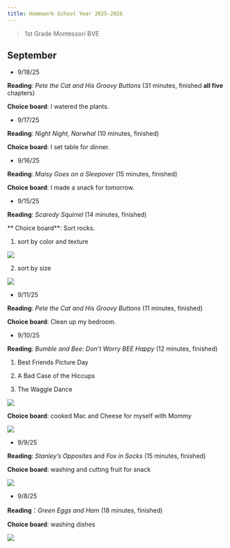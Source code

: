 ```yaml
---
title: Homework School Year 2025-2026
---
```


> 1st Grade Montessori BVE

## September

-   9/18/25

**Reading**: *Pete the Cat and His Groovy Buttons* (31 minutes, finished **all five** chapters)

**Choice board**: I watered the plants.

-   9/17/25

**Reading**: *Night Night, Narwhal* (10 minutes, finished)

**Choice board**: I set table for dinner.


-   9/16/25

**Reading**: *Maisy Goes on a Sleepover* (15 minutes, finished)

**Choice board**: I made a snack for tomorrow.


-   9/15/25 <br>

**Reading**: *Scaredy Squirrel* (14 minutes, finished)

** Choice board**: Sort rocks.

  1. sort by color and texture

![](../photos/h20250915a.jpg)

  2. sort by size

![](../photos/h20250915b.jpg)

-   9/11/25

**Reading**: *Pete the Cat and His Groovy Buttons* (11 minutes, finished)

**Choice board**: Clean up my bedroom.

-   9/10/25

**Reading**: *Bumble and Bee: Don't Worry BEE Happy* (12 minutes, finished)

1.  Best Friends Picture Day

2.  A Bad Case of the Hiccups

3.  The Waggle Dance

![](../photos/a20250601.jpg)

**Choice board**: cooked Mac and Cheese for myself with Mommy

![](../photos/h20250910.jpg)

-   9/9/25

**Reading**: *Stanley's Opposites* and *Fox in Socks* (15 minutes, finished)

**Choice board**: washing and cutting fruit for snack

![](../photos/h20250909.jpg)

-   9/8/25

**Reading**：*Green Eggs and Ham* (18 minutes, finished)

**Choice board**: washing dishes

![](../photos/h20250908.jpg)
